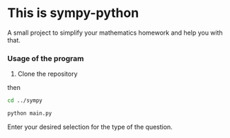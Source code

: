 # This is sympy-python 
A small project to simplify your mathematics homework and help you with that. 

### Usage of the program

1. Clone the repository 

then

```bash 
cd ../sympy

python main.py
````

Enter your desired selection for the type of the question.